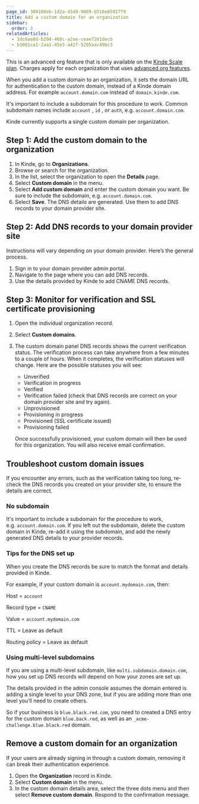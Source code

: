 ```yaml
---
page_id: 309186eb-1d2a-45d0-9089-b516e65927f9
title: Add a custom domain for an organization
sidebar:
  order: 3
relatedArticles:
  - 1dc6ae8d-b294-468c-a2ae-ceae7261decb
  - b3081ca1-2aa1-45e3-a42f-5295aac49bc3
---
```


<Aside type="upgrade">

This is an advanced org feature that is only available on the [Kinde Scale plan](https://kinde.com/pricing/). Charges apply for each organization that uses [advanced org features](/authenticate/custom-configurations/advanced-organization/).

</Aside>

When you add a custom domain to an organization, it sets the domain URL for authentication to the custom domain, instead of a Kinde domain address. For example `account.domain.com` instead of `domain.kinde.com`.

It's important to include a subdomain for this procedure to work. Common subdomain names include `account` , `id` , or `auth`, e.g. `account.domain.com`.

Kinde currently supports a single custom domain per organization.

## Step 1: Add the custom domain to the organization

1. In Kinde, go to **Organizations**.
2. Browse or search for the organization.
3. In the list, select the organization to open the **Details** page. 
4. Select **Custom domain** in the menu.
5. Select **Add custom domain** and enter the custom domain you want. Be sure to include the subdomain, e.g. `account.domain.com`.
6. Select **Save**. The DNS details are generated. Use them to add DNS records to your domain provider site.

## Step 2: Add DNS records to your domain provider site

Instructions will vary depending on your domain provider. Here’s the general process. 

1. Sign in to your domain provider admin portal.
2. Navigate to the page where you can add DNS records. 
3. Use the details provided by Kinde to add CNAME DNS records.

## Step 3: Monitor for verification and SSL certificate provisioning

1. Open the individual organization record.
2. Select **Custom domains**.
3. The custom domain panel DNS records shows the current verification status. The verification process can take anywhere from a few minutes to a couple of hours. When it completes, the verification statuses will change. Here are the possible statuses you will see:
    - Unverified
    - Verification in progress
    - Verified
    - Verification failed (check that DNS records are correct on your domain provider site and try again).
    - Unprovisioned
    - Provisioning in progress
    - Provisioned (SSL certificate issued)
    - Provisioning failed
    
    Once successfully provisioned, your custom domain will then be used for this organization. You will also receive email confirmation.
    

## Troubleshoot custom domain issues

If you encounter any errors, such as the verification taking too long, re-check the DNS records you created on your provider site, to ensure the details are correct. 

### No subdomain
It's important to include a subdomain for the procedure to work, e.g. `account.domain.com`. If you left out the subdomain, delete the custom domain in Kinde, re-add it using the subdomain, and add the newly generated DNS details to your provider records. 

### Tips for the DNS set up

When you create the DNS records be sure to match the format and details provided in Kinde. 

For example, if your custom domain is `account.mydomain.com`, then:

Host = `account`

Record type = `CNAME`

Value = `account.mydomain.com`

TTL = Leave as default

Routing policy = Leave as default

### Using multi-level subdomains

If you are using a multi-level subdomain, like `multi.subdomain.domain.com`, how you set up DNS records will depend on how your zones are set up. 

The details provided in the admin console assumes the domain entered is adding a single level to your DNS zone, but if you are adding more than one level you’ll need to create others.

So if your business is `blue.black.red.com`, you need to created a DNS entry for the custom domain `blue.back.red`, as well as an `_acme-challenge.blue.black.red` domain.

## Remove a custom domain for an organization

<Aside type="warning">

If your users are already signing in through a custom domain, removing it can break their authentication experience.

</Aside>

1. Open the **Organization** record in Kinde.
2. Select **Custom domain** in the menu.
3. In the custom domain details area, select the three dots menu and then select **Remove custom domain**. Respond to the confirmation message.
